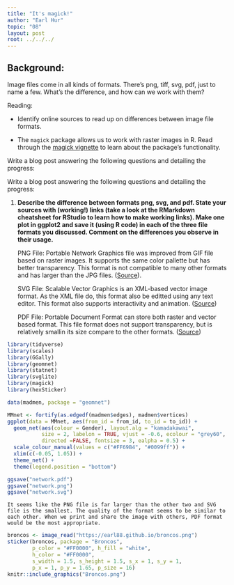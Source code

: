 ---
title: "It's magick!"
author: "Earl Hur"
topic: "08"
layout: post
root: ../../../
---

## Background:

Image files come in all kinds of formats. There's png, tiff, svg, pdf, just to name a few. What's the difference, and how can we work with them?

Reading: 

  - Identify online sources to read up on differences between image file formats. 

  - The `magick` package allows us to work with raster images in R. Read through the  [magick vignette](https://cran.r-project.org/web/packages/magick/vignettes/intro.html) to learn about the package's functionality.

Write a blog post answering the following questions and detailing the progress: 


Write a blog post answering the following questions and detailing the progress: 

1. **Describe the difference between formats png, svg, and pdf. State your sources with (working!) links (take a look at the RMarkdown cheatsheet for RStudio to learn how to make working links). Make one plot in ggplot2 and save it (using R code) in each of the three file formats you discussed. Comment on the differences you observe in their usage.**

    PNG File: Portable Network Graphics file was improved from GIF file based on raster images. It supports the same color pallette but has better transparency. This format is not compatible to many other formats and has larger than the JPG files. ([Source](https://www.movavi.com/blog/what-image-format-is-the-best.html)). 
    
    SVG File: Scalable Vector Graphics is an XML-based vector image format. As the XML file do, this format also be editted using any text editor. This format also supports interactivity and animation. ([Source](https://www.coreldraw.com/en/pages/svg-file/))
    
    PDF File: Portable Document Format can store both raster and vector based format. This file format does not support transparency, but is relatively smallin its size compare to the other formats. ([Source](https://en.wikipedia.org/wiki/PDF#Imaging_model))


```{r, cache=FALSE, echo=FALSE, warning=FALSE, message=FALSE}
library(tidyverse)
library(scales)
library(GGally)
library(geomnet)
library(statnet)
library(svglite)
library(magick)
library(hexSticker)
```


```{r, cache=FALSE, echo=FALSE, warning=FALSE, message=FALSE}
data(madmen, package = "geomnet")

MMnet <- fortify(as.edgedf(madmen$edges), madmen$vertices)
ggplot(data = MMnet, aes(from_id = from_id, to_id = to_id)) +
  geom_net(aes(colour = Gender), layout.alg = "kamadakawai", 
           size = 2, labelon = TRUE, vjust = -0.6, ecolour = "grey60",
           directed =FALSE, fontsize = 3, ealpha = 0.5) +
  scale_colour_manual(values = c("#FF69B4", "#0099ff")) +
  xlim(c(-0.05, 1.05)) +
  theme_net() +
  theme(legend.position = "bottom")
```

```{r, warning=FALSE, message=FALSE}
ggsave("network.pdf")
ggsave("network.png")
ggsave("network.svg")
```


    It seems like the PNG file is far larger than the other two and SVG file is the smallest. The quality of the format seems to be similar to each other. When we print and share the image with others, PDF format would be the most appropriate.
    
    
    

```{r}
broncos <- image_read("https://earl88.github.io/broncos.png")
sticker(broncos, package = "Broncos", 
        p_color = "#FF0000", h_fill = "white", 
        h_color = "#FF0000",
        s_width = 1.5, s_height = 1.5, s_x = 1, s_y = 1, 
        p_x = 1, p_y = 1.65, p_size = 16)
knitr::include_graphics("Broncos.png")

```


